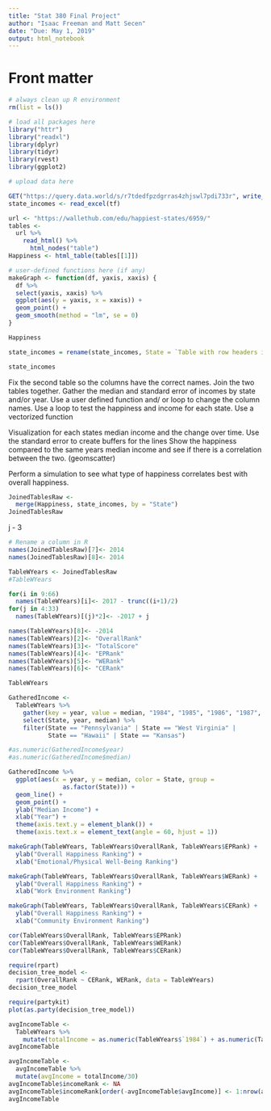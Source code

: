 ```yaml
---
title: "Stat 380 Final Project"
author: "Isaac Freeman and Matt Secen"
date: "Due: May 1, 2019"
output: html_notebook
---
```


# Front matter

```r
# always clean up R environment
rm(list = ls())

# load all packages here
library("httr")
library("readxl")
library(dplyr)
library(tidyr)
library(rvest)
library(ggplot2)

# upload data here

GET("https://query.data.world/s/r7tdedfpzdgrras4zhjswl7pdi733r", write_disk(tf <- tempfile(fileext = ".xlsx")))
state_incomes <- read_excel(tf)

url <- "https://wallethub.com/edu/happiest-states/6959/" 
tables <- 
  url %>%
    read_html() %>% 
      html_nodes("table")
Happiness <- html_table(tables[[1]])

# user-defined functions here (if any)
makeGraph <- function(df, yaxis, xaxis) {
  df %>%
  select(yaxis, xaxis) %>%
  ggplot(aes(y = yaxis, x = xaxis)) + 
  geom_point() + 
  geom_smooth(method = "lm", se = 0)
}
```

```r
Happiness
```

```r
state_incomes = rename(state_incomes, State = `Table with row headers in column A and column headers in rows 4 and 5`)
```

```r
state_incomes
```

Fix the second table so the columns have the correct names.
Join the two tables together. Gather the median and standard error of incomes by state and/or year.
Use a user defined function and/ or loop to change the column names.
Use a loop to test the happiness and income for each state.
Use a vectorized function

Visualization for each states median income and the change over time.
Use the standard error to create buffers for the lines
Show the happiness compared to the same years median income and see if there is a correlation between the two. (geomscatter)

Perform a simulation to see what type of happiness correlates best with overall happiness.

```r
JoinedTablesRaw <-
  merge(Happiness, state_incomes, by = "State")
JoinedTablesRaw
```
  
  j - 3
```r
# Rename a column in R
names(JoinedTablesRaw)[7]<- 2014
names(JoinedTablesRaw)[8]<- 2014

TableWYears <- JoinedTablesRaw
#TableWYears

for(i in 9:66)
  names(TableWYears)[i]<- 2017 - trunc((i+1)/2)
for(j in 4:33)
  names(TableWYears)[(j)*2]<- -2017 + j

names(TableWYears)[8]<- -2014
names(TableWYears)[2]<- "OverallRank"
names(TableWYears)[3]<- "TotalScore"
names(TableWYears)[4]<- "EPRank"
names(TableWYears)[5]<- "WERank"
names(TableWYears)[6]<- "CERank"

TableWYears
```

```r
GatheredIncome <-
  TableWYears %>% 
    gather(key = year, value = median, "1984", "1985", "1986", "1987", "1988", "1989", "1990", "1991", "1992", "1993", "1994", "1995", "1996", "1997", "1998", "1999", "2000", "2001", "2002", "2003", "2004", "2005", "2006", "2007", "2008", "2009", "2010", "2011", "2012", "2014") %>%
    select(State, year, median) %>%
    filter(State == "Pennsylvania" | State == "West Virginia" | 
           State == "Hawaii" | State == "Kansas")

#as.numeric(GatheredIncome$year)
#as.numeric(GatheredIncome$median)

GatheredIncome %>%
  ggplot(aes(x = year, y = median, color = State, group = 
               as.factor(State))) + 
  geom_line() + 
  geom_point() + 
  ylab("Median Income") + 
  xlab("Year") + 
  theme(axis.text.y = element_blank()) +
  theme(axis.text.x = element_text(angle = 60, hjust = 1)) 
```

```r

makeGraph(TableWYears, TableWYears$OverallRank, TableWYears$EPRank) +
  ylab("Overall Happiness Ranking") + 
  xlab("Emotional/Physical Well-Being Ranking")

makeGraph(TableWYears, TableWYears$OverallRank, TableWYears$WERank) +
  ylab("Overall Happiness Ranking") + 
  xlab("Work Environment Ranking")

makeGraph(TableWYears, TableWYears$OverallRank, TableWYears$CERank) +
  ylab("Overall Happiness Ranking") + 
  xlab("Community Environment Ranking")

cor(TableWYears$OverallRank, TableWYears$EPRank)
cor(TableWYears$OverallRank, TableWYears$WERank)
cor(TableWYears$OverallRank, TableWYears$CERank)
```


```r
require(rpart)
decision_tree_model <-
  rpart(OverallRank ~ CERank, WERank, data = TableWYears)
decision_tree_model
```

```r
require(partykit)
plot(as.party(decision_tree_model))
```

```r
avgIncomeTable <-
  TableWYears %>%
    mutate(totalIncome = as.numeric(TableWYears$`1984`) + as.numeric(TableWYears$`1985`) + as.numeric(TableWYears$`1986`) + as.numeric(TableWYears$`1987`) + as.numeric(TableWYears$`1988`) + as.numeric(TableWYears$`1989`) + as.numeric(TableWYears$`1990`) + as.numeric(TableWYears$`1991`) + as.numeric(TableWYears$`1992`) + as.numeric(TableWYears$`1993`) + as.numeric(TableWYears$`1994`) + as.numeric(TableWYears$`1995`) + as.numeric(TableWYears$`1996`) + as.numeric(TableWYears$`1997`) + as.numeric(TableWYears$`1998`) + as.numeric(TableWYears$`1999`) + as.numeric(TableWYears$`2000`) + as.numeric(TableWYears$`2001`) + as.numeric(TableWYears$`2002`) + as.numeric(TableWYears$`2003`) + as.numeric(TableWYears$`2004`) + as.numeric(TableWYears$`2005`) + as.numeric(TableWYears$`2006`) + as.numeric(TableWYears$`2007`) + as.numeric(TableWYears$`2008`) + as.numeric(TableWYears$`2009`) + as.numeric(TableWYears$`2010`) + as.numeric(TableWYears$`2011`) + as.numeric(TableWYears$`2012`) + as.numeric(TableWYears$`2014`))
avgIncomeTable  
```

```r
avgIncomeTable <-
  avgIncomeTable %>%
  mutate(avgIncome = totalIncome/30)
avgIncomeTable$incomeRank <- NA
avgIncomeTable$incomeRank[order(-avgIncomeTable$avgIncome)] <- 1:nrow(avgIncomeTable)
avgIncomeTable
```
 

